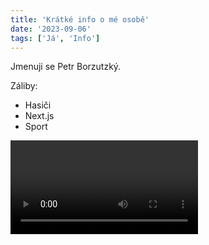 ```yaml
---
title: 'Krátké info o mé osobě'
date: '2023-09-06'
tags: ['Já', 'Info']
---
```


Jmenuji se Petr Borzutzký.

Záliby:

- Hasiči
- Next.js
- Sport

<Video id="6h649f2fB9Q" />

<CustomImage
  src="https://raw.githubusercontent.com/gitdagray/test-blogposts/main/images/ssg-benefits.PNG"
  alt="ChatGPT provides the benefits of Static-Site Generation"
/>
